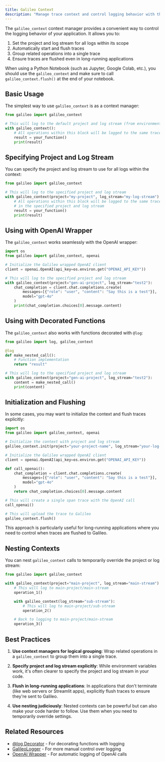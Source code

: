 ```yaml
---
title: Galileo Context
description: "Manage trace context and control logging behavior with the galileo_context context manager"
---
```


The `galileo_context` context manager provides a convenient way to control the logging behavior of your application. It allows you to:

1. Set the project and log stream for all logs within its scope
2. Automatically start and flush traces
3. Group related operations into a single trace
4. Ensure traces are flushed even in long-running applications

<Note>When using a Python Notebook (such as Jupyter, Google Colab, etc.), you should use the `galileo_context` and make sure to call `galileo_context.flush()` at the end of your notebook.</Note>

## Basic Usage

The simplest way to use `galileo_context` is as a context manager:

```python
from galileo import galileo_context

# This will log to the default project and log stream (from environment variables)
with galileo_context():
    # All operations within this block will be logged to the same trace
    result = your_function()
    print(result)
```

## Specifying Project and Log Stream

You can specify the project and log stream to use for all logs within the context:

```python
from galileo import galileo_context

# This will log to the specified project and log stream
with galileo_context(project="my-project", log_stream="my-log-stream"):
    # All operations within this block will be logged to the same trace
    # in the specified project and log stream
    result = your_function()
    print(result)
```

## Using with OpenAI Wrapper

The `galileo_context` works seamlessly with the OpenAI wrapper:

```python
import os
from galileo import galileo_context, openai

# Initialize the Galileo wrapped OpenAI client
client = openai.OpenAI(api_key=os.environ.get("OPENAI_API_KEY"))

# This will log to the specified project and log stream
with galileo_context(project="gen-ai-project", log_stream="test2"):
    chat_completion = client.chat.completions.create(
        messages=[{"role": "user", "content": "Say this is a test"}],
        model="gpt-4o"
    )
    print(chat_completion.choices[0].message.content)
```

## Using with Decorated Functions

The `galileo_context` also works with functions decorated with `@log`:

```python
from galileo import log, galileo_context

@log
def make_nested_call():
    # Function implementation
    return "result"

# This will log to the specified project and log stream
with galileo_context(project="gen-ai-project", log_stream="test2"):
    content = make_nested_call()
    print(content)
```

## Initialization and Flushing

In some cases, you may want to initialize the context and flush traces explicitly:

```python
import os
from galileo import galileo_context, openai

# Initialize the context with project and log stream
galileo_context.init(project="your-project-name", log_stream="your-log-stream-name")

# Initialize the Galileo wrapped OpenAI client
client = openai.OpenAI(api_key=os.environ.get("OPENAI_API_KEY"))

def call_openai():
    chat_completion = client.chat.completions.create(
        messages=[{"role": "user", "content": "Say this is a test"}],
        model="gpt-4o"
    )
    return chat_completion.choices[0].message.content

# This will create a single span trace with the OpenAI call
call_openai()

# This will upload the trace to Galileo
galileo_context.flush()
```

This approach is particularly useful for long-running applications where you need to control when traces are flushed to Galileo.

## Nesting Contexts

You can nest `galileo_context` calls to temporarily override the project or log stream:

```python
from galileo import galileo_context

with galileo_context(project="main-project", log_stream="main-stream"):
    # This will log to main-project/main-stream
    operation_1()

    with galileo_context(log_stream="sub-stream"):
        # This will log to main-project/sub-stream
        operation_2()

    # Back to logging to main-project/main-stream
    operation_3()
```

## Best Practices

1. **Use context managers for logical grouping**: Wrap related operations in a `galileo_context` to group them into a single trace.

2. **Specify project and log stream explicitly**: While environment variables work, it's often clearer to specify the project and log stream in your code.

3. **Flush in long-running applications**: In applications that don't terminate (like web servers or Streamlit apps), explicitly flush traces to ensure they're sent to Galileo.

4. **Use nesting judiciously**: Nested contexts can be powerful but can also make your code harder to follow. Use them when you need to temporarily override settings.

## Related Resources

- [@log Decorator](/sdk-api/python/logging/log-decorator) - For decorating functions with logging
- [GalileoLogger](/sdk-api/python/logging/galileo-logger) - For more manual control over logging
- [OpenAI Wrapper](/sdk-api/python/wrappers/openai) - For automatic logging of OpenAI calls
